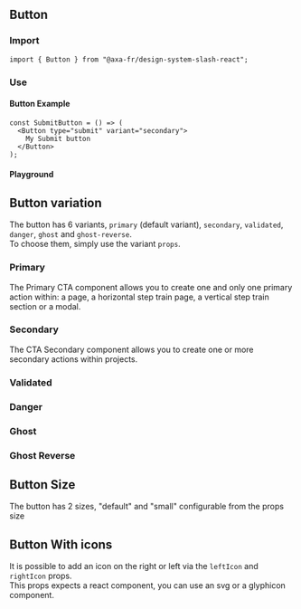 
<Meta of={ButtonStories} name="Button" />

## Button

### Import

```tsx
import { Button } from "@axa-fr/design-system-slash-react";
```

### Use

#### Button Example

```tsx
const SubmitButton = () => (
  <Button type="submit" variant="secondary">
    My Submit button
  </Button>
);
```

#### Playground

<Canvas of={ButtonStories.Playground} />

<Controls of={ButtonStories.Playground} />

## Button variation

The button has 6 variants, `primary` (default variant), `secondary`, `validated`, `danger`, `ghost` and `ghost-reverse`.\
To choose them, simply use the variant `props`.

### Primary

The Primary CTA component allows you to create one and only one primary action within: a page, a horizontal step train page, a vertical step train section or a modal.

<Canvas of={ButtonStories.Primary} sourceState="shown" />

### Secondary

The CTA Secondary component allows you to create one or more secondary actions within projects.

<Canvas of={ButtonStories.Secondary} sourceState="shown" />

### Validated

<Canvas of={ButtonStories.Validated} sourceState="shown" />

### Danger

<Canvas of={ButtonStories.Danger} sourceState="shown" />

### Ghost

<Canvas of={ButtonStories.Ghost} sourceState="shown" />

### Ghost Reverse

<Canvas of={ButtonStories.GhostReverse} sourceState="shown" />

## Button Size

The button has 2 sizes, "default" and "small" configurable from the props size

<Canvas of={ButtonStories.Small} sourceState="shown" />

## Button With icons

It is possible to add an icon on the right or left via the `leftIcon` and `rightIcon` props.\
This props expects a react component, you can use an svg or a glyphicon component.

<Canvas of={ButtonStories.WithIconLeft} sourceState="shown" />

<Canvas of={ButtonStories.WithIconRight} sourceState="shown" />
